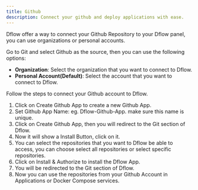```yaml
---
title: Github
description: Connect your github and deploy applications with ease.
---
```


Dflow offer a way to connect your Github Repository to your Dflow panel, you can
use organizations or personal accounts.

Go to Git and select Github as the source, then you can use the following
options:

- **Organization**: Select the organization that you want to connect to Dflow.
- **Personal Account(Default)**: Select the account that you want to connect to
  Dflow.

Follow the steps to connect your Github account to Dflow.

1. Click on Create Github App to create a new Github App.
2. Set Github App Name: eg. Dflow-Github-App. make sure this name is unique.
3. Click on Create Github App, then you will redirect to the Git section of
   Dflow.
4. Now it will show a Install Button, click on it.
5. You can select the repositories that you want to Dflow be able to access, you
   can choose select all repositories or select specific repositories.
6. Click on Install & Authorize to install the Dflow App.
7. You will be redirected to the Git section of Dflow.
8. Now you can use the repositories from your Github Account in Applications or
   Docker Compose services.
